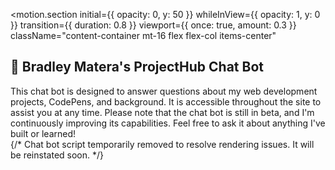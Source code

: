 
<motion.section
  initial={{ opacity: 0, y: 50 }}
  whileInView={{ opacity: 1, y: 0 }}
  transition={{ duration: 0.8 }}
  viewport={{ once: true, amount: 0.3 }}
  className="content-container mt-16 flex flex-col items-center"
>
  <h2 className="content-heading-2 text-center">🤖 Bradley Matera's ProjectHub Chat Bot</h2>
  <div className="w-full flex flex-col items-center">
    <div className="text-gray-300 text-base max-w-2xl text-center mb-8">
      This chat bot is designed to answer questions about my web development projects, CodePens, and background. It is accessible throughout the site to assist you at any time. Please note that the chat bot is still in beta, and I'm continuously improving its capabilities. Feel free to ask it about anything I've built or learned!
    </div>
    <div className="w-full flex justify-center"></div>
  </div>
  {/* Chat bot script temporarily removed to resolve rendering issues. It will be reinstated soon. */}
</motion.section>
